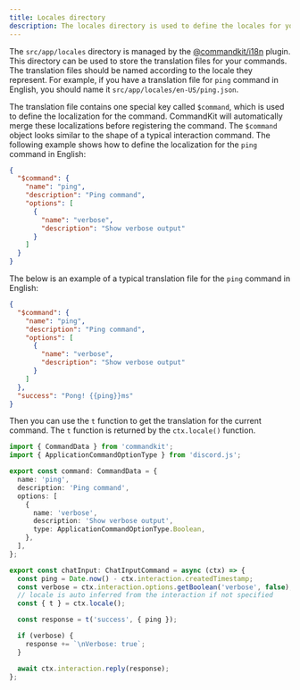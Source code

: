 ```yaml
---
title: Locales directory
description: The locales directory is used to define the locales for your application.
---
```


The `src/app/locales` directory is managed by the [@commandkit/i18n](../06-plugins/official-plugins/02-i18n.mdx) plugin. This directory can be used to store the translation files for your commands. The translation files should be named according to the locale they represent. For example, if you have a translation file for `ping` command in English, you should name it `src/app/locales/en-US/ping.json`.

The translation file contains one special key called `$command`, which is used to define the localization for the command. CommandKit will automatically merge these localizations before registering the command. The `$command` object looks similar to the shape of a typical interaction command. The following example shows how to define the localization for the `ping` command in English:

```json title="src/app/locales/en-US/ping.json"
{
  "$command": {
    "name": "ping",
    "description": "Ping command",
    "options": [
      {
        "name": "verbose",
        "description": "Show verbose output"
      }
    ]
  }
}
```

The below is an example of a typical translation file for the `ping` command in English:

```json title="src/app/locales/en/ping.json"
{
  "$command": {
    "name": "ping",
    "description": "Ping command",
    "options": [
      {
        "name": "verbose",
        "description": "Show verbose output"
      }
    ]
  },
  "success": "Pong! {{ping}}ms"
}
```

Then you can use the `t` function to get the translation for the current command. The `t` function is returned by the `ctx.locale()` function.

```ts title="src/app/commands/ping.ts"
import { CommandData } from 'commandkit';
import { ApplicationCommandOptionType } from 'discord.js';

export const command: CommandData = {
  name: 'ping',
  description: 'Ping command',
  options: [
    {
      name: 'verbose',
      description: 'Show verbose output',
      type: ApplicationCommandOptionType.Boolean,
    },
  ],
};

export const chatInput: ChatInputCommand = async (ctx) => {
  const ping = Date.now() - ctx.interaction.createdTimestamp;
  const verbose = ctx.interaction.options.getBoolean('verbose', false);
  // locale is auto inferred from the interaction if not specified
  const { t } = ctx.locale();

  const response = t('success', { ping });

  if (verbose) {
    response += `\nVerbose: true`;
  }

  await ctx.interaction.reply(response);
};
```
